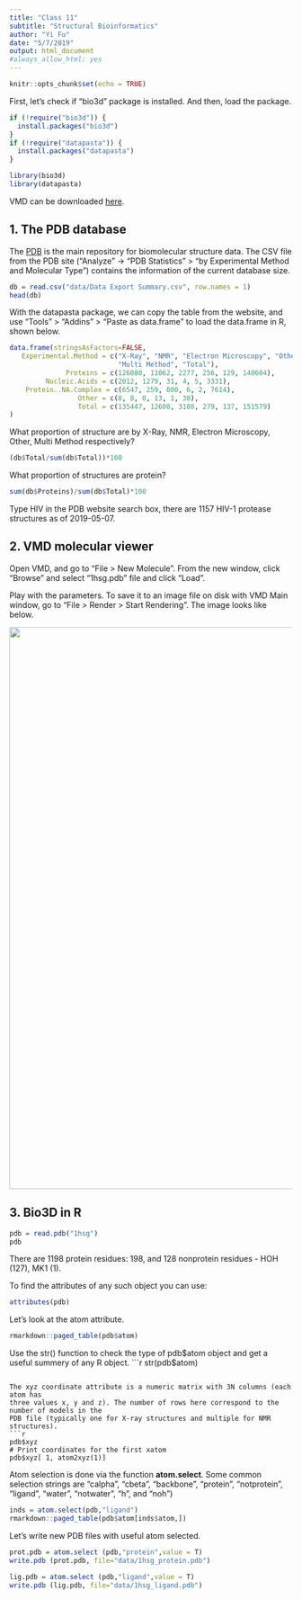 ```yaml
---
title: "Class 11"
subtitle: "Structural Bioinformatics"
author: "Yi Fu"
date: "5/7/2019"
output: html_document
#always_allow_html: yes
---
```


```r
knitr::opts_chunk$set(echo = TRUE)
```

First, let's check if "bio3d" package is installed. And then, load the package.
```r
if (!require("bio3d")) {
  install.packages("bio3d")
}
if (!require("datapasta")) {
  install.packages("datapasta")
}
```

```r
library(bio3d)
library(datapasta)
```

VMD can be downloaded [here](https://www.ks.uiuc.edu/Development/Download/download.cgi).

## 1. The PDB database

The [PDB](http://www.rcsb.org) is the main repository for biomolecular structure data. The CSV file from the PDB site (“Analyze” -> “PDB Statistics” > “by Experimental Method and Molecular Type”) contains the information of the current database size.

```r
db = read.csv("data/Data Export Summary.csv", row.names = 1)
head(db)
```

With the datapasta package, we can copy the table from the website, and use "Tools" > "Addins" > "Paste as data.frame" to load the data.frame in R, shown below.

```r
data.frame(stringsAsFactors=FALSE,
   Experimental.Method = c("X-Ray", "NMR", "Electron Microscopy", "Other",
                           "Multi Method", "Total"),
              Proteins = c(126880, 11062, 2277, 256, 129, 140604),
         Nucleic.Acids = c(2012, 1279, 31, 4, 5, 3331),
    Protein..NA.Complex = c(6547, 259, 800, 6, 2, 7614),
                 Other = c(8, 8, 0, 13, 1, 30),
                 Total = c(135447, 12608, 3108, 279, 137, 151579)
)
```

What proportion of structure are by X-Ray, NMR, Electron Microscopy, Other, Multi Method respectively?
```r
(db$Total/sum(db$Total))*100
```

What proportion of structures are protein?
```r
sum(db$Proteins)/sum(db$Total)*100
```

Type HIV in the PDB website search box, there are 1157 HIV-1 protease structures as of 2019-05-07.

## 2. VMD molecular viewer

Open VMD, and go to "File > New Molecule". From the new window, click "Browse" and select "1hsg.pdb" file and click "Load".

Play with the parameters. To save it to an image file on disk with VMD Main window, go to "File > Render > Start Rendering". The image looks like below.

  <img src="data/vmd.png" width="1000"/>

## 3. Bio3D in R
```r
pdb = read.pdb("1hsg")
pdb
```

There are 1198 protein residues: 198, and 128 nonprotein residues - HOH (127), MK1 (1).

To find the attributes of any such object you can use:
```r
attributes(pdb)
```

Let's look at the atom attribute.
```r
rmarkdown::paged_table(pdb$atom)
```

Use the str() function to check the type of pdb$atom object and get a useful summery of any R object.
```r
str(pdb$atom)
```

The xyz coordinate attribute is a numeric matrix with 3N columns (each atom has
three values x, y and z). The number of rows here correspond to the number of models in the
PDB file (typically one for X-ray structures and multiple for NMR structures).
```r
pdb$xyz
# Print coordinates for the first xatom
pdb$xyz[ 1, atom2xyz(1)]
```

Atom selection is done via the function **atom.select**. Some common selection strings are "calpha", "cbeta", "backbone", "protein", "notprotein", "ligand", "water", "notwater", "h", and "noh")
```r
inds = atom.select(pdb,"ligand")
rmarkdown::paged_table(pdb$atom[inds$atom,])
```

Let's write new PDB files with useful atom selected.
```r
prot.pdb = atom.select (pdb,"protein",value = T)
write.pdb (prot.pdb, file="data/1hsg_protein.pdb")

lig.pdb = atom.select (pdb,"ligand",value = T)
write.pdb (lig.pdb, file="data/1hsg_ligand.pdb")
```
